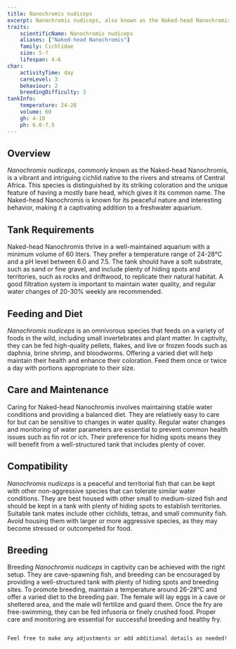 ```yaml
---
title: Nanochromis nudiceps
excerpt: Nanochromis nudiceps, also known as the Naked-head Nanochromis, is a small and colorful cichlid from Central Africa, admired for its vibrant hues and unique behavior.
traits:
    scientificName: Nanochromis nudiceps
    aliases: ["Naked-head Nanochromis"]
    family: Cichlidae
    size: 5-7
    lifespan: 4-6
char:
    activityTime: day
    careLevel: 3
    behaviour: 2
    breedingDifficulty: 3
tankInfo:
    temperature: 24-28
    volume: 60
    gh: 4-10
    ph: 6.0-7.5
---
```


## Overview
*Nanochromis nudiceps*, commonly known as the Naked-head Nanochromis, is a vibrant and intriguing cichlid native to the rivers and streams of Central Africa. This species is distinguished by its striking coloration and the unique feature of having a mostly bare head, which gives it its common name. The Naked-head Nanochromis is known for its peaceful nature and interesting behavior, making it a captivating addition to a freshwater aquarium.

## Tank Requirements
Naked-head Nanochromis thrive in a well-maintained aquarium with a minimum volume of 60 liters. They prefer a temperature range of 24-28°C and a pH level between 6.0 and 7.5. The tank should have a soft substrate, such as sand or fine gravel, and include plenty of hiding spots and territories, such as rocks and driftwood, to replicate their natural habitat. A good filtration system is important to maintain water quality, and regular water changes of 20-30% weekly are recommended.

## Feeding and Diet
*Nanochromis nudiceps* is an omnivorous species that feeds on a variety of foods in the wild, including small invertebrates and plant matter. In captivity, they can be fed high-quality pellets, flakes, and live or frozen foods such as daphnia, brine shrimp, and bloodworms. Offering a varied diet will help maintain their health and enhance their coloration. Feed them once or twice a day with portions appropriate to their size.

## Care and Maintenance
Caring for Naked-head Nanochromis involves maintaining stable water conditions and providing a balanced diet. They are relatively easy to care for but can be sensitive to changes in water quality. Regular water changes and monitoring of water parameters are essential to prevent common health issues such as fin rot or ich. Their preference for hiding spots means they will benefit from a well-structured tank that includes plenty of cover.

## Compatibility
*Nanochromis nudiceps* is a peaceful and territorial fish that can be kept with other non-aggressive species that can tolerate similar water conditions. They are best housed with other small to medium-sized fish and should be kept in a tank with plenty of hiding spots to establish territories. Suitable tank mates include other cichlids, tetras, and small community fish. Avoid housing them with larger or more aggressive species, as they may become stressed or outcompeted for food.

## Breeding
Breeding *Nanochromis nudiceps* in captivity can be achieved with the right setup. They are cave-spawning fish, and breeding can be encouraged by providing a well-structured tank with plenty of hiding spots and breeding sites. To promote breeding, maintain a temperature around 26-28°C and offer a varied diet to the breeding pair. The female will lay eggs in a cave or sheltered area, and the male will fertilize and guard them. Once the fry are free-swimming, they can be fed infusoria or finely crushed food. Proper care and monitoring are essential for successful breeding and healthy fry.
```

Feel free to make any adjustments or add additional details as needed!
